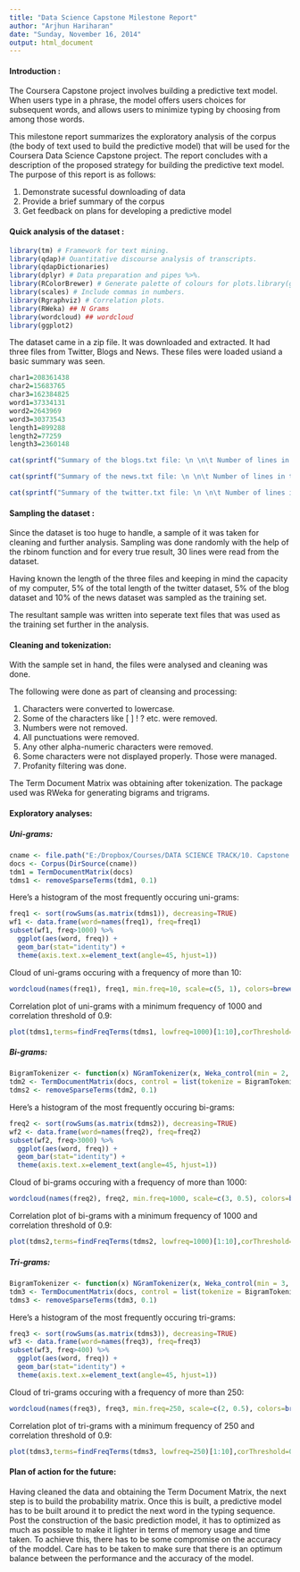 ---
title: "Data Science Capstone Milestone Report"
author: "Arjhun Hariharan"
date: "Sunday, November 16, 2014"
output: html_document
---
#### Introduction : 

The Coursera Capstone project involves building a predictive text model. When users type in a phrase, the model offers users choices for subsequent words, and allows users to minimize typing by choosing from among those words.

This milestone report summarizes the exploratory analysis of the corpus (the body of text used to build the predictive model) that will be used for the Coursera Data Science Capstone project. The report concludes with a description of the proposed strategy for building the predictive text model. The purpose of this report is as follows:

1. Demonstrate sucessful downloading of data
2. Provide a brief summary of the corpus
3. Get feedback on plans for developing a predictive model

#### Quick analysis of the dataset : 


```{r library, echo=FALSE, cache=TRUE,results='hide'}
library(tm) # Framework for text mining.
library(qdap)# Quantitative discourse analysis of transcripts.
library(qdapDictionaries)
library(dplyr) # Data preparation and pipes %>%.
library(RColorBrewer) # Generate palette of colours for plots.library(ggplot2) # Plot word frequencies.
library(scales) # Include commas in numbers.
library(Rgraphviz) # Correlation plots.
library(RWeka) ## N Grams
library(wordcloud) ## wordcloud
library(ggplot2)


```

The dataset came in a zip file. It was downloaded and extracted. It had three files from Twitter, Blogs and News. These files were loaded usiand a basic summary was seen.

```{r summary, echo=FALSE, cache=TRUE}

char1=208361438
char2=15683765
char3=162384825
word1=37334131
word2=2643969
word3=30373543
length1=899288
length2=77259
length3=2360148

cat(sprintf("Summary of the blogs.txt file: \n \n\t Number of lines in the file: %d \n\tNumber of characters in the file: %d \n\tNumber of words in the file: %d", length1,char1,word1))

cat(sprintf("Summary of the news.txt file: \n \n\t Number of lines in the file: %d \n\tNumber of characters in the file: %d \n\tNumber of words in the file: %d", length2,char2,word2))

cat(sprintf("Summary of the twitter.txt file: \n \n\t Number of lines in the file: %d \n\tNumber of characters in the file: %d \n\tNumber of words in the file: %d", length3,char3,word3))
```

#### Sampling the dataset : 

Since the dataset is too huge to handle, a sample of it was taken for cleaning and further analysis. Sampling was done randomly with the help of the rbinom function and for every true result, 30 lines were read from the dataset.

Having known the length of the three files and keeping in mind the capacity of my computer, 5% of the total length of the twitter dataset, 5% of the blog dataset and 10% of the news dataset was sampled as the training set.

The resultant sample was written into seperate text files that was used as the training set further in the analysis.


#### Cleaning and tokenization:

With the sample set in hand, the files were analysed and cleaning was done.

The following were done as part of cleansing and processing:

1. Characters were converted to lowercase.
2. Some of the characters like [ ] ! ? etc. were removed.
3. Numbers were not removed.
4. All punctuations were removed.
5. Any other alpha-numeric characters were removed.
6. Some characters were not displayed properly. Those were managed.
7. Profanity filtering was done.

The Term Document Matrix was obtaining after tokenization. The package used was RWeka for generating bigrams and trigrams.


#### Exploratory analyses:

##### Uni-grams: 

```{r uni0, echo=FALSE, cache=TRUE}

cname <- file.path("E:/Dropbox/Courses/DATA SCIENCE TRACK/10. Capstone Project", "Dataset", "Processed")
docs <- Corpus(DirSource(cname))
tdm1 = TermDocumentMatrix(docs)
tdms1 <- removeSparseTerms(tdm1, 0.1)

```

Here's a histogram of the most frequently occuring uni-grams:

```{r uni1, echo=FALSE, cache=TRUE}

freq1 <- sort(rowSums(as.matrix(tdms1)), decreasing=TRUE)
wf1 <- data.frame(word=names(freq1), freq=freq1)
subset(wf1, freq>1000) %>%
  ggplot(aes(word, freq)) +
  geom_bar(stat="identity") +
  theme(axis.text.x=element_text(angle=45, hjust=1))
```

Cloud of uni-grams occuring with a frequency of more than 10:
  
```{r uni2, echo=FALSE, cache=TRUE}

wordcloud(names(freq1), freq1, min.freq=10, scale=c(5, 1), colors=brewer.pal(6, "Dark2"))

```

Correlation plot of uni-grams with a minimum frequency of 1000 and correlation threshold of 0.9:
  
```{r uni3, echo=FALSE,cache=TRUE}

plot(tdms1,terms=findFreqTerms(tdms1, lowfreq=1000)[1:10],corThreshold=0.9)

```

##### Bi-grams: 

```{r bi0, echo=FALSE, cache=TRUE}

BigramTokenizer <- function(x) NGramTokenizer(x, Weka_control(min = 2, max = 2, delimiters = " \\r\\n\\t.,;:\"()?!"))
tdm2 <- TermDocumentMatrix(docs, control = list(tokenize = BigramTokenizer))
tdms2 <- removeSparseTerms(tdm2, 0.1)

```

Here's a histogram of the most frequently occuring bi-grams:

```{r bi1, echo=FALSE,cache=TRUE}

freq2 <- sort(rowSums(as.matrix(tdms2)), decreasing=TRUE)
wf2 <- data.frame(word=names(freq2), freq=freq2)
subset(wf2, freq>3000) %>%
  ggplot(aes(word, freq)) +
  geom_bar(stat="identity") +
  theme(axis.text.x=element_text(angle=45, hjust=1))

```

Cloud of bi-grams occuring with a frequency of more than 1000:

```{r bi2, echo=FALSE, cache=TRUE}

wordcloud(names(freq2), freq2, min.freq=1000, scale=c(3, 0.5), colors=brewer.pal(6, "Dark2"))

```

Correlation plot of bi-grams with a minimum frequency of 1000 and correlation threshold of 0.9:

```{r bi3, echo=FALSE, cache=TRUE}

plot(tdms2,terms=findFreqTerms(tdms2, lowfreq=1000)[1:10],corThreshold=0.9)

```

##### Tri-grams: 

```{r tri0, echo=FALSE,cache=TRUE}

BigramTokenizer <- function(x) NGramTokenizer(x, Weka_control(min = 3, max = 3, delimiters = " \\r\\n\\t.,;:\"()?!"))
tdm3 <- TermDocumentMatrix(docs, control = list(tokenize = BigramTokenizer))
tdms3 <- removeSparseTerms(tdm3, 0.1)

```

Here's a histogram of the most frequently occuring tri-grams:
  
```{r tri1, echo=FALSE, cache=TRUE}
freq3 <- sort(rowSums(as.matrix(tdms3)), decreasing=TRUE)
wf3 <- data.frame(word=names(freq3), freq=freq3)
subset(wf3, freq>400) %>%
  ggplot(aes(word, freq)) +
  geom_bar(stat="identity") +
  theme(axis.text.x=element_text(angle=45, hjust=1))

```

Cloud of tri-grams occuring with a frequency of more than 250:
  
```{r tri2, echo=FALSE, cache=TRUE}

wordcloud(names(freq3), freq3, min.freq=250, scale=c(2, 0.5), colors=brewer.pal(6, "Dark2"))

```

Correlation plot of tri-grams with a minimum frequency of 250 and correlation threshold of 0.9:
  
```{r tri3, echo=FALSE, cache=TRUE}

plot(tdms3,terms=findFreqTerms(tdms3, lowfreq=250)[1:10],corThreshold=0.9)
```


#### Plan of action for the future:
Having cleaned the data and obtaining the Term Document Matrix, the next step is to build the probability matrix. Once this is built, a predictive model has to be built around it to predict the next word in the typing sequence. Post the construction of the basic prediction model, it has to optimized as much as possible to make it lighter in terms of memory usage and time taken. To achieve this, there has to be some compromise on the accuracy of the moddel. Care has to be taken to make sure that there is an optimum balance between the performance and the accuracy of the model.